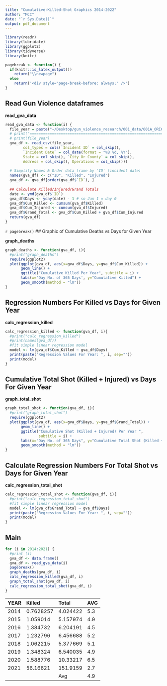 ```yaml
---
title: "Cumulative-Killed-Shot Graphics 2014-2022"
author: "MCC"
date: "`r Sys.Date()`"
output: pdf_document
---
```


```r
library(readr)
library(lubridate)
library(ggplot2)
library(tidyverse)
library(knitr)

pagebreak <- function() {
  if(knitr::is_latex_output())
    return("\\newpage")
  else
    return('<div style="page-break-before: always;" />')
}
```

## Read Gun Violence dataframes

**read_gva_data**

```r
read_gva_data <- function(i) {
  file_year = paste("~/Desktop/gun_violence_research/001_data/001A_ORIGINAL/gva-", i, ".csv", sep="")
  # print("====================================================================")
  # print(file_year)
  gva_df <- read_csv(file_year, 
        col_types = cols(`Incident ID` = col_skip(), 
        `Incident Date` = col_date(format = "%B %d, %Y"), 
        State = col_skip(), `City Or County` = col_skip(), 
        Address = col_skip(), Operations = col_skip()))
  
  # Simplify Names & Order data frame by 'ID' (incident date)
  names(gva_df) <- c("ID", "Killed", "Injured")
  gva_df <- gva_df[order(gva_df$`ID`), ]
  
  ## Calculate Killed/Injured/Grand Totals
  date <- ymd(gva_df$`ID`)
  gva_df$Days <- yday(date) - 1 # so Jan 1 = day 0 
  gva_df$Cum_Killed <- cumsum(gva_df$Killed)
  gva_df$Cum_Injured <- cumsum(gva_df$Injured)
  gva_df$Grand_Total <- gva_df$Cum_Killed + gva_df$Cum_Injured
  return(gva_df)
}
```

`r pagebreak()`
## Graphic of Cumulative Deaths vs Days for Given Year

**graph_deaths**

```r
graph_deaths <- function(gva_df, i){
  #print("graph_deaths")
  require(ggplot2)
  plot(ggplot(gva_df, aes(x=gva_df$Days, y=gva_df$Cum_Killed)) +
       geom_line() +
       ggtitle("Cumulative Killed Per Year", subtitle = i) +
       labs(x='Day No. of 365 Days', y="Cumulative Killed") +
       geom_smooth(method = "lm"))
}
```

## Regression Numbers For Killed vs Days for Given Year

**calc_regression_killed**

```r
calc_regression_killed <- function(gva_df, i){
  #print("calc_regression_killed")
  #print(names(gva_df))
  #fit simple linear regression model
  model <- lm(gva_df$Cum_Killed ~ gva_df$Days)
  print(paste("Regression Values For Year: ", i, sep=""))
  print(model)
}
```

## Cumulative Total Shot (Killed + Injured) vs Days For Given Year

**graph_total_shot**

```r
graph_total_shot <- function(gva_df, i){
  #print("graph_total_shot")
  require(ggplot2)
  plot(ggplot(gva_df, aes(x=gva_df$Days, y=gva_df$Grand_Total)) +
       geom_line() +
       ggtitle("Cumulative Shot (Killed + Injured) Per Year ",
               subtitle = i) +
       labs(x="Day No. of 365 Days", y="Cumulative Total Shot (Killed + Injured)") +
       geom_smooth(method = "lm"))
}
```

## Calculate Regression Numbers For Total Shot vs Days for Given Year

**calc_regression_total_shot**

```r
calc_regression_total_shot <- function(gva_df, i){
  #print("calc_regression_total_shot")
  #fit simple linear regression model
  model <- lm(gva_df$Grand_Total ~ gva_df$Days)
  print(paste("Regression Values For Year: ", i, sep=""))
  print(model)
}
```
 


## Main
```r
for (i in 2014:2021) {
  #print (i)
  gva_df <- data.frame()
  gva_df <- read_gva_data(i)
  pagebreak()
  graph_deaths(gva_df, i)
  calc_regression_killed(gva_df, i)
  graph_total_shot(gva_df, i)
  calc_regression_total_shot(gva_df, i)
}
```

| YEAR | Killed    | Total    | AVG |
| :--- | :-------- | :------- | :-- |
| 2014 | 0.7628257 | 4.024422 | 5.3 |
| 2015 | 1.059014  | 5.157974 | 4.9 |
| 2016 | 1.384732  | 6.204191 | 4.5 |
| 2017 | 1.232796  | 6.456688 | 5.2 |
| 2018 | 1.062215  | 5.377669 | 5.1 |
| 2019 | 1.348324  | 6.540035 | 4.9 |
| 2020 | 1.588776  | 10.33217 | 6.5 |
| 2021 | 56.16621  | 151.9159 | 2.7 |
|      |           | Avg      | 4.9 |













